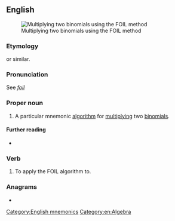 {{also|foil}}
==English==
[[Image:MonkeyFaceFOILRule.JPG|thumb|Multiplying two binomials using the FOIL method]]

===Etymology===
{{acronym of|[[first]] [[outer]] [[inner]] [[last]]|nodot=1|lang=en}} or similar.

===Pronunciation===
See ''[[foil]]''

===Proper noun===
{{en-proper noun}}

# A particular mnemonic [[algorithm]] for [[multiply]]ing two [[binomial]]s.

====Further reading====
* {{projectlink|wikipedia|FOIL method}}

===Verb===
{{en-verb}}

# {{lb|en|transitive}} To apply the FOIL algorithm to.

===Anagrams===
* {{anagrams|en|Filo|LIFO|filo|lo-fi}}

[[Category:English mnemonics]]
[[Category:en:Algebra]]